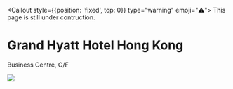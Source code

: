 
<Callout style={{position: 'fixed', top: 0}} type="warning" emoji="⚠️">
  This page is still under contruction.
</Callout>

# Grand Hyatt Hotel Hong Kong
Business Centre, G/F

![](/pic/GHHK_Busi_01.jpg)